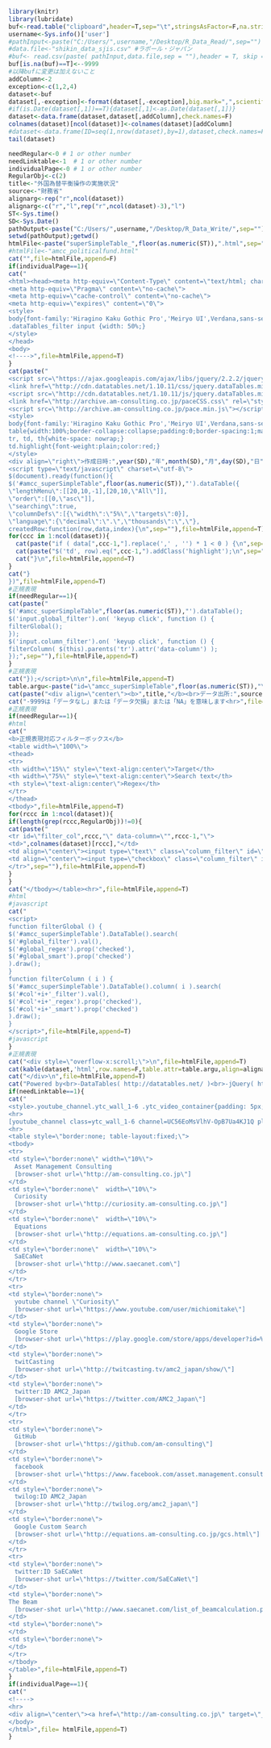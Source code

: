```r
library(knitr)
library(lubridate)
buf<-read.table("clipboard",header=T,sep="\t",stringsAsFactor=F,na.strings=c("-","－"," ---- ","…"),check.names=F)
username<-Sys.info()['user']
#pathInput<-paste("C:/Users/",username,"/Desktop/R_Data_Read/",sep="")
#data.file<-"shikin_data_sjis.csv" #ラポール・ジャパン
#buf<- read.csv(paste( pathInput,data.file,sep = ""),header = T, skip = 0, stringsAsFactor = F, check.names = F, na.strings = c("-"))
buf[is.na(buf)==T]<--9999
#以降bufに変更は加えないこと
addColumn<-2
exception<-c(1,2,4)
dataset<-buf
dataset[,-exception]<-format(dataset[,-exception],big.mark=",",scientific=F)
#if(is.Date(dataset[,1])==T){dataset[,1]<-as.Date(dataset[,1])}
dataset<-data.frame(dataset,dataset[,addColumn],check.names=F)
colnames(dataset)[ncol(dataset)]<-colnames(dataset)[addColumn]
#dataset<-data.frame(ID=seq(1,nrow(dataset),by=1),dataset,check.names=F)
tail(dataset)
```

```r
needRegular<-0 # 1 or other number
needLinktable<-1  # 1 or other number
individualPage<-0 # 1 or other number
RegularObj<-c(2)
title<-"外国為替平衡操作の実施状況"
source<-"財務省"
alignarg<-rep("r",ncol(dataset))
alignarg<-c("r","l",rep("r",ncol(dataset)-3),"l")
ST<-Sys.time()
SD<-Sys.Date()
pathOutput<-paste("C:/Users/",username,"/Desktop/R_Data_Write/",sep="")
setwd(pathOutput);getwd()
htmlFile<-paste("superSimpleTable_",floor(as.numeric(ST)),".html",sep="")
#htmlFile<-"amcc_politicalfund.html"
cat("",file=htmlFile,append=F)
if(individualPage==1){
cat("
<html><head><meta http-equiv=\"Content-Type\" content=\"text/html; charset=UTF-8\">
<meta http-equiv=\"Pragma\" content=\"no-cache\">
<meta http-equiv=\"cache-control\" content=\"no-cache\">
<meta http-equiv=\"expires\" content=\"0\">
<style>
body{font-family:'Hiragino Kaku Gothic Pro','Meiryo UI',Verdana,sans-serif;}
.dataTables_filter input {width: 50%;}
</style>
</head>
<body>
<!---->",file=htmlFile,append=T) 
}
cat(paste("
<script src=\"https://ajax.googleapis.com/ajax/libs/jquery/2.2.2/jquery.min.js\"></script>
<link href=\"http://cdn.datatables.net/1.10.11/css/jquery.dataTables.min.css\" rel=\"stylesheet\">
<script src=\"http://cdn.datatables.net/1.10.11/js/jquery.dataTables.min.js\"></script>
<link href=\"http://archive.am-consulting.co.jp/paceCSS.css\" rel=\"stylesheet\">
<script src=\"http://archive.am-consulting.co.jp/pace.min.js\"></script>
<style>
body{font-family:'Hiragino Kaku Gothic Pro','Meiryo UI',Verdana,sans-serif;}
table{width:100%;border-collapse:collapse;padding:0;border-spacing:1;margin-left:auto;margin-right:auto;font-size:100%;}
tr, td, th{white-space: nowrap;}
td.highlight{font-weight:plain;color:red;}
</style>
<div align=\"right\">作成日時:",year(SD),"年",month(SD),"月",day(SD),"日",hour(ST),"時",minute(ST),"分",second(ST),"秒</div><hr>
<script type=\"text/javascript\" charset=\"utf-8\">
$(document).ready(function(){
$('#amcc_superSimpleTable",floor(as.numeric(ST)),"').dataTable({
\"lengthMenu\":[[20,10,-1],[20,10,\"All\"]],
\"order\":[[0,\"asc\"]],
\"searching\":true,
\"columnDefs\":[{\"width\":\"5%\",\"targets\":0}],
\"language\":{\"decimal\":\".\",\"thousands\":\",\"},
createdRow:function(row,data,index){\n",sep=""),file=htmlFile,append=T)
for(ccc in 1:ncol(dataset)){
  cat(paste("if ( data[",ccc-1,"].replace(',' , '') * 1 < 0 ) {\n",sep=""),file=htmlFile,append=T)
  cat(paste("$('td', row).eq(",ccc-1,").addClass('highlight');\n",sep=""),file=htmlFile,append=T)
  cat("}\n",file=htmlFile,append=T)
}
cat("}  
})",file=htmlFile,append=T)
#正規表現
if(needRegular==1){
cat(paste("
$('#amcc_superSimpleTable",floor(as.numeric(ST)),"').dataTable();
$('input.global_filter').on( 'keyup click', function () {
filterGlobal();
});
$('input.column_filter').on( 'keyup click', function () {
filterColumn( $(this).parents('tr').attr('data-column') );
});",sep=""),file=htmlFile,append=T)
}
#正規表現
cat("});</script>\n\n",file=htmlFile,append=T)
table.argu<-paste("id=\"amcc_superSimpleTable",floor(as.numeric(ST)),"\" width=\"100%\" class=\"display compact\"",sep="")
cat(paste("<div align=\"center\"><b>",title,"</b><br>データ出所:",source,"</div>"),file=htmlFile,append=T)  
cat("-9999は「データなし」または「データ欠損」または「NA」を意味します<hr>",file=htmlFile,append=T)
#正規表現
if(needRegular==1){
#html
cat("
<b>正規表現対応フィルターボックス</b>  
<table width=\"100%\">
<thead>
<tr>
<th width=\"15%\" style=\"text-align:center\">Target</th>
<th width=\"75%\" style=\"text-align:center\">Search text</th>
<th style=\"text-align:center\">Regex</th>
</tr>
</thead>
<tbody>",file=htmlFile,append=T)
for(rccc in 1:ncol(dataset)){
if(length(grep(rccc,RegularObj))!=0){  
cat(paste("
<tr id=\"filter_col",rccc,"\" data-column=\"",rccc-1,"\">
<td>",colnames(dataset)[rccc],"</td>
<td align=\"center\"><input type=\"text\" class=\"column_filter\" id=\"col",rccc-1,"_filter\" style=\"width:100%\"></td>
<td align=\"center\"><input type=\"checkbox\" class=\"column_filter\" id=\"col",rccc-1,"_regex\" checked=\"checked\"></td>
</tr>",sep=""),file=htmlFile,append=T)
}
}  
cat("</tbody></table><hr>",file=htmlFile,append=T)  
#html
#javascript
cat("
<script>
function filterGlobal () {
$('#amcc_superSimpleTable').DataTable().search(
$('#global_filter').val(),
$('#global_regex').prop('checked'),
$('#global_smart').prop('checked')
).draw();
}
function filterColumn ( i ) {
$('#amcc_superSimpleTable').DataTable().column( i ).search(
$('#col'+i+'_filter').val(),
$('#col'+i+'_regex').prop('checked'),
$('#col'+i+'_smart').prop('checked')
).draw();
}
</script>",file=htmlFile,append=T)  
#javascript
}  
#正規表現
cat("<div style=\"overflow-x:scroll;\">\n",file=htmlFile,append=T)
cat(kable(dataset,'html',row.names=F,table.attr=table.argu,align=alignarg),file=htmlFile,append=T)  
cat("</div>\n",file=htmlFile,append=T)
cat("Powered by<br>-DataTables( http://datatables.net/ )<br>-jQuery( https://jquery.com )<br>-PACE( http://github.hubspot.com/pace/docs/welcome/ )",file=htmlFile,append=T)
if(needLinktable==1){
cat("
<style>.youtube_channel.ytc_wall_1-6 .ytc_video_container{padding: 5px;box-sizing: border-box;font-size:15px;}</style>
<hr>
[youtube_channel class=ytc_wall_1-6 channel=UC56EoMsVlhV-OpB7Ua4KJ1Q playlist=PLu2t-yT4OTt-iS_cv9NAOUaWQ3SKZzWJA resource=2 cache=300 num=6 random=0 ratio=3 responsive=0 width=140 display=thumbnail]
<hr>
<table style=\"border:none; table-layout:fixed;\">
<tbody>
<tr>
<td style=\"border:none\" width=\"10%\">
　Asset Management Consulting
　[browser-shot url=\"http://am-consulting.co.jp\"]
</td>
<td style=\"border:none\"  width=\"10%\">
　Curiosity
　[browser-shot url=\"http://curiosity.am-consulting.co.jp\"]
</td>
<td style=\"border:none\"  width=\"10%\">
　Equations
　[browser-shot url=\"http://equations.am-consulting.co.jp\"]
</td>
<td style=\"border:none\"  width=\"10%\">
　SaECaNet
　[browser-shot url=\"http://www.saecanet.com\"]
</td>
</tr>
<tr>
<td style=\"border:none\">
　youtube channel \"Curiosity\"
　[browser-shot url=\"https://www.youtube.com/user/michiomitake\"]
</td>
<td style=\"border:none\">
　Google Store
　[browser-shot url=\"https://play.google.com/store/apps/developer?id=%E3%82%A2%E3%82%BB%E3%83%83%E3%83%88%E3%83%BB%E3%83%9E%E3%83%8D%E3%82%B8%E3%83%A1%E3%83%B3%E3%83%88%E3%83%BB%E3%82%B3%E3%83%B3%E3%82%B5%E3%83%AB%E3%83%86%E3%82%A3%E3%83%B3%E3%82%B0%E6%A0%AA%E5%BC%8F%E4%BC%9A%E7%A4%BE&hl=ja\"]
</td>
<td style=\"border:none\">
　twitCasting
　[browser-shot url=\"http://twitcasting.tv/amc2_japan/show/\"]
</td>
<td style=\"border:none\">
　twitter:ID AMC2_Japan
　[browser-shot url=\"https://twitter.com/AMC2_Japan\"]
</td>
</tr>
<tr>
<td style=\"border:none\">
　GitHub
　[browser-shot url=\"https://github.com/am-consulting\"]
</td>
<td style=\"border:none\">
　facebook
　[browser-shot url=\"https://www.facebook.com/asset.management.consulting/\"]
</td>
<td style=\"border:none\">
　twilog:ID AMC2_Japan
　[browser-shot url=\"http://twilog.org/amc2_japan\"]
</td>
<td style=\"border:none\">
　Google Custom Search
　[browser-shot url=\"http://equations.am-consulting.co.jp/gcs.html\"]
</td>
</tr>
<tr>
<td style=\"border:none\">
　twitter:ID SaECaNet
　[browser-shot url=\"https://twitter.com/SaECaNet\"]
</td>
<td style=\"border:none\">
The Beam	
　[browser-shot url=\"http://www.saecanet.com/list_of_beamcalculation.php\"]
</td>
<td style=\"border:none\">
</td>
<td style=\"border:none\">
</td>
</tr>
</tbody>
</table>",file=htmlFile,append=T)
}
if(individualPage==1){
cat("
<!---->
<hr>
<div align=\"center\"><a href=\"http://am-consulting.co.jp\" target=\"_blank\">アセット・マネジメント・コンサルティング株式会社</a></div>
</body>
</html>",file= htmlFile,append=T) 
}  
```